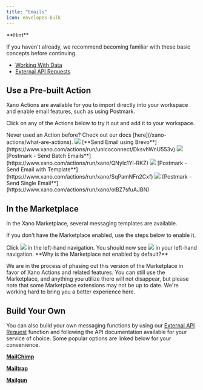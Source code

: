 ```yaml
---
title: "Emails"
icon: envelopes-bulk
---
```


<Tip>
  **Hint**

  If you haven't already, we recommend becoming familiar with these basic concepts before continuing.

  * [Working With Data](/the-function-stack/building-with-visual-development/working-with-data)
  * [External API Requests](/the-function-stack/functions/apis-and-lambdas/external-api-request)
</Tip>

## Use a Pre-built Action

Xano Actions are available for you to import directly into your workspace and enable email features, such as using Postmark.

Click on any of the Actions below to try it out and add it to your workspace.

<Info>
Never used an Action before? Check out our docs [here](/xano-actions/what-are-actions).
</Info>

<Frame caption="">
  <img src="/images/96af5f44-image.jpeg" />
</Frame>
[**Send Email using Brevo**](https://www.xano.com/actions/run/unicoconnect/DksvhWnU553v)

<Frame caption="">
  <img src="/images/96af5f44-image.jpeg" />
</Frame>
[Postmark - Send Batch Emails**](https://www.xano.com/actions/run/xano/QNyIc1Yl-RKZ)

<Frame caption="">
  <img src="/images/96af5f44-image.jpeg" />
</Frame>
[Postmark - Send Email with Template**](https://www.xano.com/actions/run/xano/SqPamNFn2Cxf)

<Frame caption="">
  <img src="/images/96af5f44-image.jpeg" />
</Frame>
[Postmark - Send Single Email**](https://www.xano.com/actions/run/xano/olBZ7sfuAJBN)

## In the Marketplace

In the Xano Marketplace, several messaging templates are available.

If you don't have the Marketplace enabled, use the steps below to enable it.

<Steps>
  <Step title="Head to your workspace settings.">
    Click
    <Frame caption="">
      <img src="/images/140510d4-image.jpeg" />
    </Frame>
    in the left-hand navigation.
  </Step>
  <Step title="Access additional settings by clicking the ⚙️ icon in the top-right corner, and choose Settings.">
    
  </Step>
  <Step title="Check the Show Marketplace option.">
    You should now see
    <Frame caption="">
      <img src="/images/929b33da-image.jpeg" />
    </Frame>
    in your left-hand navigation.
  </Step>
</Steps>

<Info>
  **Why is the Marketplace not enabled by default?**

  We are in the process of phasing out this version of the Marketplace in favor of Xano Actions and related features. You can still use the Marketplace, and anything you utilize there will not disappear, but please note that some Marketplace extensions may not be up to date. We're working hard to bring you a better experience here.
</Info>

## Build Your Own

You can also build your own messaging functions by using our [External API Request](/the-function-stack/functions/apis-and-lambdas/external-api-request) function and following the API documentation available for your service of choice. Some popular options are linked below for your convenience.

[**MailChimp**](https://mailchimp.com/developer/)

[**Mailtrap**](https://api-docs.mailtrap.io/)

[**Mailgun**](https://documentation.mailgun.com/docs/mailgun/user-manual/get-started/)